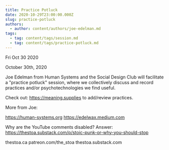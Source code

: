 ```yaml
---
title: Practice Potluck
date: 2020-10-29T23:00:00.000Z
slug: practice-potluck
authors:
  - author: content/authors/joe-edelman.md
tags:
  - tag: content/tags/session.md
  - tag: content/tags/practice-potluck.md
---
```






Fri Oct 30 2020

October 30th, 2020

Joe Edelman from Human Systems and the Social Design Club will facilitate a "practice potluck" session, where we collectively discuss and record practices and/or psychotechnologies we find useful.

Check out: https://meaning.supplies to add/review practices. 

More from Joe: 

https://human-systems.org
https://edelwax.medium.com

Why are the YouTube comments disabled? Answer: https://thestoa.substack.com/p/stoic-punk-or-why-you-should-stop

thestoa.ca
patreon.com/the_stoa
thestoa.substack.com



